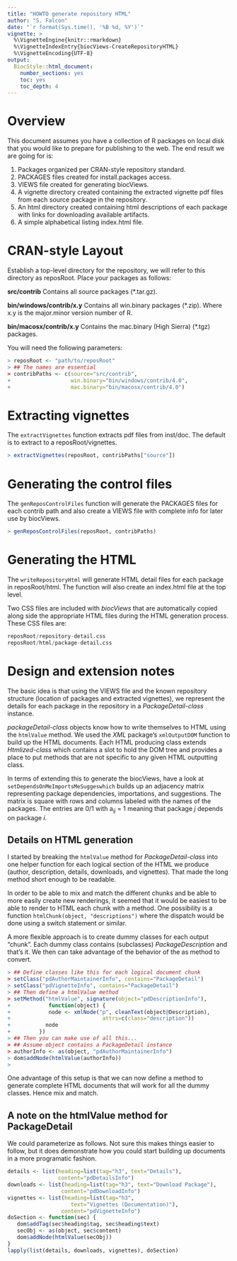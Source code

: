 ```yaml
---
title: "HOWTO generate repository HTML"
author: "S. Falcon"
date: "`r format(Sys.time(), '%B %d, %Y')`"
vignette: >
  %\VignetteEngine{knitr::rmarkdown}
  %\VignetteIndexEntry{biocViews-CreateRepositoryHTML}
  %\VignetteEncoding{UTF-8}
output:
  BiocStyle::html_document:
    number_sections: yes
    toc: yes
    toc_depth: 4
---
```


# Overview

This document assumes you have a collection of R packages on local disk that you
would like to prepare for publishing to the web. The end result we are going for 
is:

1. Packages organized per CRAN-style repository standard.
2. PACKAGES files created for install.packages access.
3. VIEWS file created for generating biocViews.
4. A vignette directory created containing the extracted vignette pdf files from 
   each source package in the repository.
5. An html directory created containing html descriptions of each package with 
   links for downloading available artifacts.
6. A simple alphabetical listing index.html file.

# CRAN-style Layout

Establish a top-level directory for the repository, we will refer to this 
directory as reposRoot. Place your packages as follows:

**src/contrib** Contains all source packages (*.tar.gz).

**bin/windows/contrib/x.y** Contains all win.binary packages (*.zip). Where x.y 
  is the major.minor version number of R.

**bin/macosx/contrib/x.y** Contains the mac.binary (High Sierra) (*.tgz) 
  packages.

You will need the following parameters:

```r
> reposRoot <- "path/to/reposRoot"
> ## The names are essential
> contribPaths <- c(source="src/contrib",
+                   win.binary="bin/windows/contrib/4.0",
+                   mac.binary="bin/macosx/contrib/4.0")
```

# Extracting vignettes

The `extractVignettes` function extracts pdf files from inst/doc. The default is 
to extract to a reposRoot/vignettes.

```r
> extractVignettes(reposRoot, contribPaths["source"])
```

# Generating the control files

The `genReposControlFiles` function will generate the PACKAGES files for each 
contrib path and also create a VIEWS file with complete info for later use by 
biocViews.

```r
> genReposControlFiles(reposRoot, contribPaths)
```

# Generating the HTML

The `writeRepositoryHtml` will generate HTML detail files for each package in 
reposRoot/html. The function will also create an index.html file at the top 
level.

Two CSS files are included with *biocViews* that are automatically copied along 
side the appropriate HTML files during the HTML generation process. These CSS 
files are:

```r
reposRoot/repository-detail.css
reposRoot/html/package-detail.css
```

#  Design and extension notes

The basic idea is that using the VIEWS file and the known repository structure 
(location of packages and extracted vignettes), we represent the details for 
each package in the repository in a *PackageDetail-class* instance.

*packageDetail-class* objects know how to write themselves to HTML using the 
`htmlValue` method. We used the *XML* package's `xmlOutputDOM` function to build 
up the HTML documents. Each HTML producing class extends *Htmlized-class* which 
contains a slot to hold the DOM tree and provides a place to put methods that 
are not specific to any given HTML outputting class.

In terms of extending this to generate the biocViews, have a look at 
`setDependsOnMeImportsMeSuggeswhich` builds up an adjacency matrix representing 
package dependencies, importations, and suggestions. The matrix is square with 
rows and columns labeled with the names of the packages. The entries are 0/1 
with a<sub>*ij*</sub> = 1 meaning that package *j* depends on package *i*.
    
##  Details on HTML generation

I started by breaking the `htmlValue` method for *PackageDetail-class* into one 
helper function for each logical section of the HTML we produce (author, 
description, details, downloads, and vignettes). That made the long method short 
enough to be readable.

In order to be able to mix and match the different chunks and be able to more 
easily create new renderings, it seemed that it would be easiest to be able to 
render to HTML each chunk with a method. One possibility is a function 
`htmlChunk(object, "descriptions")` where the dispatch would be done using a 
switch statement or similar.

A more flexible approach is to create dummy classes for each output "chunk". 
Each dummy class contains (subclasses) *PackageDescription* and that's it. We 
then can take advantage of the behavior of the as method to convert.

```r
> ## Define classes like this for each logical document chunk
> setClass("pdAuthorMaintainerInfo", contains="PackageDetail")
> setClass("pdVignetteInfo", contains="PackageDetail")
> ## Then define a htmlValue method
> setMethod("htmlValue", signature(object="pdDescriptionInfo"),
+            function(object) {
+            node <- xmlNode("p", cleanText(object@Description),
+                             attrs=c(class="description"))
+           node
+         })
> ## Then you can make use of all this...
> ## Assume object contains a PackageDetail instance
> authorInfo <- as(object, "pdAuthorMaintainerInfo")
> dom$addNode(htmlValue(authorInfo))
> 
```

One advantage of this setup is that we can now define a method to generate 
complete HTML documents that will work for all the dummy classes. Hence mix and 
match.

## A note on the htmlValue method for PackageDetail

We could parameterize as follows. Not sure this makes things easier to follow, 
but it does demonstrate how you could start building up documents in a more 
programatic fashion.

```r
details <- list(heading=list(tag="h3", text="Details"),
                content="pdDetailsInfo")
downloads <- list(heading=list(tag="h3", text="Download Package"),
                 content="pdDownloadInfo")
vignettes <- list(heading=list(tag="h3",
                    text="Vignettes (Documentation)"),
                 content="pdVignetteInfo")
doSection <- function(sec) {
   dom$addTag(sec$heading$tag, sec$heading$text)
   secObj <- as(object, sec$content)
   dom$addNode(htmlValue(secObj))
}
lapply(list(details, downloads, vignettes), doSection)
```
